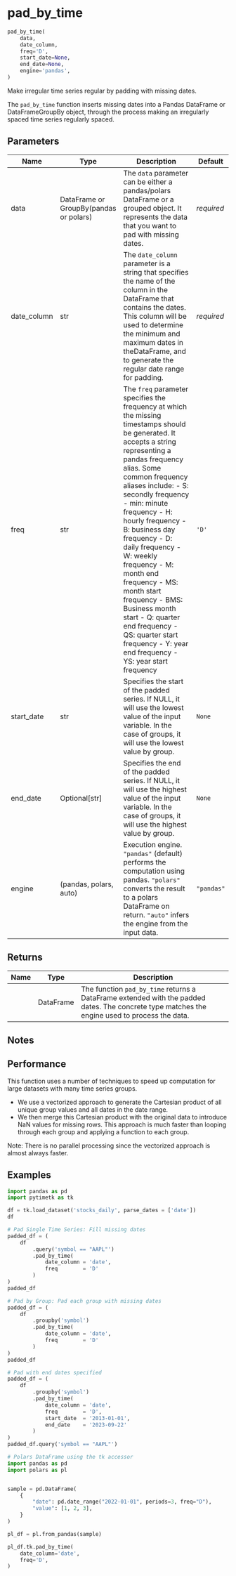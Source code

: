 # pad_by_time { #pytimetk.pad_by_time }

```python
pad_by_time(
    data,
    date_column,
    freq='D',
    start_date=None,
    end_date=None,
    engine='pandas',
)
```

Make irregular time series regular by padding with missing dates.

The `pad_by_time` function inserts missing dates into a Pandas DataFrame or
DataFrameGroupBy object, through the process making an irregularly spaced
time series regularly spaced.

## Parameters {.doc-section .doc-section-parameters}

| Name        | Type                                   | Description                                                                                                                                                                                                                                                                                                                                                                                                                                                                                                                                    | Default    |
|-------------|----------------------------------------|------------------------------------------------------------------------------------------------------------------------------------------------------------------------------------------------------------------------------------------------------------------------------------------------------------------------------------------------------------------------------------------------------------------------------------------------------------------------------------------------------------------------------------------------|------------|
| data        | DataFrame or GroupBy(pandas or polars) | The `data` parameter can be either a pandas/polars DataFrame or a grouped object. It represents the data that you want to pad with missing dates.                                                                                                                                                                                                                                                                                                                                                                                              | _required_ |
| date_column | str                                    | The `date_column` parameter is a string that specifies the name of the column in the DataFrame that contains the dates. This column will be used to determine the minimum and maximum dates in theDataFrame, and to generate the regular date range for padding.                                                                                                                                                                                                                                                                               | _required_ |
| freq        | str                                    | The `freq` parameter specifies the frequency at which the missing timestamps should be generated. It accepts a string representing a pandas frequency alias. Some common frequency aliases include:  - S: secondly frequency - min: minute frequency - H: hourly frequency - B: business day frequency - D: daily frequency - W: weekly frequency - M: month end frequency - MS: month start frequency - BMS: Business month start - Q: quarter end frequency - QS: quarter start frequency - Y: year end frequency - YS: year start frequency | `'D'`      |
| start_date  | str                                    | Specifies the start of the padded series.  If NULL, it will use the lowest value of the input variable. In the case of groups, it will use the lowest value by group.                                                                                                                                                                                                                                                                                                                                                                          | `None`     |
| end_date    | Optional\[str\]                        | Specifies the end of the padded series.  If NULL, it will use the highest value of the input variable.  In the case of groups, it will use the highest value by group.                                                                                                                                                                                                                                                                                                                                                                         | `None`     |
| engine      | (pandas, polars, auto)                 | Execution engine. ``"pandas"`` (default) performs the computation using pandas. ``"polars"`` converts the result to a polars DataFrame on return. ``"auto"`` infers the engine from the input data.                                                                                                                                                                                                                                                                                                                                            | `"pandas"` |

## Returns {.doc-section .doc-section-returns}

| Name   | Type      | Description                                                                                                                                   |
|--------|-----------|-----------------------------------------------------------------------------------------------------------------------------------------------|
|        | DataFrame | The function `pad_by_time` returns a DataFrame extended with the padded dates. The concrete type matches the engine used to process the data. |

## Notes {.doc-section .doc-section-notes}


## Performance

This function uses a number of techniques to speed up computation for large
datasets with many time series groups.

- We use a vectorized approach to generate the Cartesian product of all
  unique group values and all dates in the date range.
- We then merge this Cartesian product with the original data to introduce
  NaN values for missing rows. This approach is much faster than looping
  through each group and applying a function to each group.

Note: There is no parallel processing since the vectorized approach is
      almost always faster.

## Examples {.doc-section .doc-section-examples}

```python
import pandas as pd
import pytimetk as tk

df = tk.load_dataset('stocks_daily', parse_dates = ['date'])
df
```

```python
# Pad Single Time Series: Fill missing dates
padded_df = (
    df
        .query('symbol == "AAPL"')
        .pad_by_time(
            date_column = 'date',
            freq        = 'D'
        )
)
padded_df
```

```python
# Pad by Group: Pad each group with missing dates
padded_df = (
    df
        .groupby('symbol')
        .pad_by_time(
            date_column = 'date',
            freq        = 'D'
        )
)
padded_df
```

```python
# Pad with end dates specified
padded_df = (
    df
        .groupby('symbol')
        .pad_by_time(
            date_column = 'date',
            freq        = 'D',
            start_date  = '2013-01-01',
            end_date    = '2023-09-22'
        )
)
padded_df.query('symbol == "AAPL"')
```

```python
# Polars DataFrame using the tk accessor
import pandas as pd
import polars as pl


sample = pd.DataFrame(
    {
        "date": pd.date_range("2022-01-01", periods=3, freq="D"),
        "value": [1, 2, 3],
    }
)

pl_df = pl.from_pandas(sample)

pl_df.tk.pad_by_time(
    date_column='date',
    freq='D',
)
```
